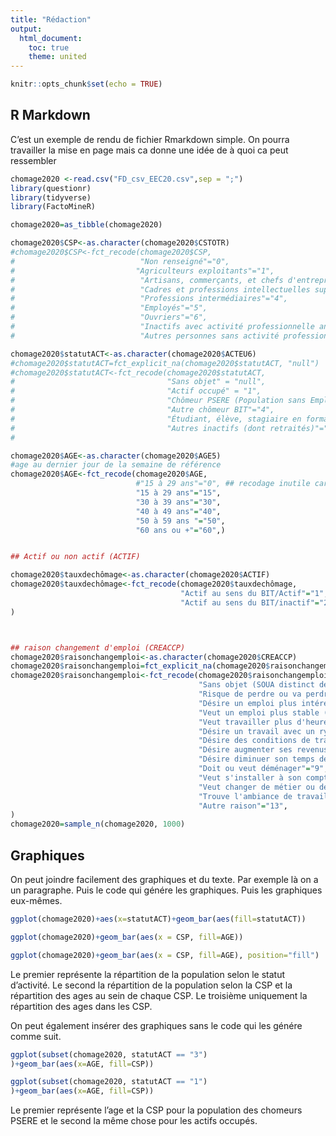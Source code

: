 ```yaml
---
title: "Rédaction"
output:
  html_document:
    toc: true
    theme: united
---
```


```r
knitr::opts_chunk$set(echo = TRUE)
```

## R Markdown

C'est un exemple de rendu de fichier Rmarkdown simple. On pourra travailler la mise en page mais ca donne une idée de à quoi ca peut ressembler 

```r
chomage2020 <-read.csv("FD_csv_EEC20.csv",sep = ";")
library(questionr)
library(tidyverse)
library(FactoMineR)

chomage2020=as_tibble(chomage2020)

chomage2020$CSP<-as.character(chomage2020$CSTOTR)
#chomage2020$CSP<-fct_recode(chomage2020$CSP,
#                            "Non renseigné"="0",
#                           "Agriculteurs exploitants"="1",
#                            "Artisans, commerçants, et chefs d'entreprise"="2",
#                            "Cadres et professions intellectuelles supérieures"="3",
#                            "Professions intermédiaires"="4",
#                            "Employés"="5",
#                            "Ouvriers"="6",
#                            "Inactifs avec activité professionnelle antérieure"="7",
#                            "Autres personnes sans activité professionnelle"="8" )

chomage2020$statutACT<-as.character(chomage2020$ACTEU6)
#chomage2020$statutACT=fct_explicit_na(chomage2020$statutACT, "null")
#chomage2020$statutACT<-fct_recode(chomage2020$statutACT,
#                                  "Sans objet" = "null",
#                                  "Actif occupé" = "1",
#                                  "Chômeur PSERE (Population sans Emploi à la Recherche d'un Emploi)"="3",
#                                  "Autre chômeur BIT"="4",
#                                  "Étudiant, élève, stagiaire en formation (inactifs)"="5",
#                                  "Autres inactifs (dont retraités)"="6")
#

chomage2020$AGE<-as.character(chomage2020$AGE5)
#age au dernier jour de la semaine de référence
chomage2020$AGE<-fct_recode(chomage2020$AGE,
                            #"15 à 29 ans"="0", ## recodage inutile car CSP sans actif 
                            "15 à 29 ans"="15",
                            "30 à 39 ans"="30",
                            "40 à 49 ans"="40",
                            "50 à 59 ans "="50",
                            "60 ans ou +"="60",)


## Actif ou non actif (ACTIF)

chomage2020$tauxdechômage<-as.character(chomage2020$ACTIF)
chomage2020$tauxdechômage<-fct_recode(chomage2020$tauxdechômage,
                                      "Actif au sens du BIT/Actif"="1",
                                      "Actif au sens du BIT/inactif"="2",
)



## raison changement d'emploi (CREACCP)
chomage2020$raisonchangemploi<-as.character(chomage2020$CREACCP)
chomage2020$raisonchangemploi=fct_explicit_na(chomage2020$raisonchangemploi, "null")
chomage2020$raisonchangemploi<-fct_recode(chomage2020$raisonchangemploi,
                                          "Sans objet (SOUA distinct de 1 et SOUB distinct de 1) ou non renseigné"="null",
                                          "Risque de perdre ou va perdre son emploi actuel (y compris fin de contrats courts)"="1",
                                          "Désire un emploi plus intéressant"="2",
                                          "Veut un emploi plus stable (CDI)"="3",
                                          "Veut travailler plus d'heures"="4",
                                          "Désire un travail avec un rythme horaire plus adapté ou plus modulable"="5",
                                          "Désire des conditions de travail moins pénibles ou plus adaptées à sa santé"="6",
                                          "Désire augmenter ses revenus"="7",
                                          "Désire diminuer son temps de transport"="8",
                                          "Doit ou veut déménager"="9",
                                          "Veut s'installer à son compte"="10",
                                          "Veut changer de métier ou de secteur"="11",
                                          "Trouve l'ambiance de travail mauvaise, les relations de travail conflictuelles"="12",
                                          "Autre raison"="13",
)
chomage2020=sample_n(chomage2020, 1000)
```

## Graphiques

On peut joindre facilement des graphiques et du texte.
Par exemple là on a un paragraphe. Puis le code qui génére les graphiques. Puis les graphiques eux-mêmes.

```r
ggplot(chomage2020)+aes(x=statutACT)+geom_bar(aes(fill=statutACT))

ggplot(chomage2020)+geom_bar(aes(x = CSP, fill=AGE))

ggplot(chomage2020)+geom_bar(aes(x = CSP, fill=AGE), position="fill")
```

Le premier représente la répartition de la population selon le statut d'activité. Le second la répartition de la population selon la CSP et la répartition des ages au sein de chaque CSP. Le troisième uniquement la répartition des ages dans les CSP.


On peut également insérer des graphiques sans le code qui les génére comme suit.
```r
ggplot(subset(chomage2020, statutACT == "3")
)+geom_bar(aes(x=AGE, fill=CSP))

ggplot(subset(chomage2020, statutACT == "1")
)+geom_bar(aes(x=AGE, fill=CSP))
```

Le premier représente l'age et la CSP pour la population des chomeurs PSERE et le second la même chose pour les actifs occupés.
